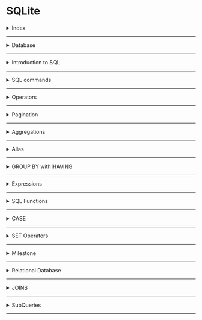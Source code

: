 # SQLite

<details>
<summary>Index</summary>

### Index
* Database
* Introduction to SQL
* SQL commands
* Operators
* Pagination
* Aggregations
* Alias
* GROUP BY with HAVING
* Expressions
* SQL Functions
* CASE
* SET Operators
* Milestone
* Relational Database
* JOINS
* SubQueries

</details>

---

<details>
<summary>Database</summary>

### Database

##### Data
Any information that is stored is called data.

__Examples__:
* __Messages & Multimedia__ on WhatsApp
* __Products and orders__ on Amazon
* __Contact details__ in telephone directory..etc

##### Database
An organised collection of data is called a database.

##### DBMS
__DBMS__ stands for __Database Management System__  
A software that is used to easily __store__ and __access__ data from the database in a secure way.
![DBMS](./Assets/dbms-flow.png)

##### Types of Databases
1. Relational Database
2. Non-Relational Database

##### Relational Database
__RDBMS__ stands for __Relational DBMS__  
A relational DBMS is a DBMS designed specially for relational database. Relational databases organise the data in the form of tables.

__Examples__ :  
`Oracle`, `MySQL`, `SQLite`

![Relational Database](./Assets/relational-database.png)

##### Non-Relational Database
A No-relational DBMS is a DBMS designed specially for non-relational databases. Non-relational databases store the data in a non-tabular form.

Example:  
`MongoDB`, `Redis`


![Non-Relational Database](./Assets/non-relational-database.png)
</details>

---

<details>
<summary>Introduction to SQL</summary>

### Introduction to SQL

__SQL__ stands for __Structured Query Language__  
* SQL is used to perform operations on Relational DBMS.
* SQL is easy to learn
* SQL provides multiple commands to perform various operations like `create`, `retrive`, `update` and `delete` the data.

</details>

---

<details>
<summary>SQL commands</summary>

### SQL commands

__CRUD__ operations:  

| Operation   | Description                                             |
| ----------- | ------------------------------------------------------- |
| Create      | Creating new records or entries in a database or system |
| Retrieve    | Fetching or reading data from a database or system     |
| Update      | Modifying or editing existing data in a database or system |
| Delete      | Removing or deleting records or data from a database or system |


| Operation | SQL Syntax                                        |
| --------- | ------------------------------------------------- |
| Create    | `INSERT INTO table_name (column1, column2) VALUES (value1, value2);` |
| Retrieve  | `SELECT column1, column2 FROM table_name WHERE condition;` |
| Update    | `UPDATE table_name SET column1 = value1, column2 = value2 WHERE condition;` |
| Delete    | `DELETE FROM table_name WHERE condition;` |


##### Create Table

```sql 
CREATE TABLE player(
    name VARCHAR(200),
    age INTEGER,
    score INTEGER
);
```

| Data Type | Description           |
| --------- | --------------------- |
| INTEGER / INT | Represents whole numbers without decimal points. |
| FLOAT | Represents approximate numeric values with decimal points. |
| VARCHAR | Variable-length character strings (strings of varying lengths). |
| TEXT | Stores large amounts of textual data. |
| DATE | Represents a date (year, month, and day). |
| TIME | Represents a time of day (hours, minutes, seconds, and fractions of a second). |
| DATETIME | Represents a combination of date and time. |
| BOOLEAN | Represents true or false values. |

##### Table Information

```sql 
    PRAGMA TABLE_INFO(player);
```

##### Inserting ROWS

```sql 
INSERT INTO 
     player(name, age, score)
VALUES 
     ("Rakesh", 39, 35),
     ("Sai", 47, 30);
```

##### Retrieving Data

##### Selecting All Columns
```sql 
SELECT * 
FROM player;
```

##### Select Specific Column

```sql 
SELECT 
     name, 
     age
FROM 
     player;
```

##### Selecting Specific Rows

`WHERE` clause specifies a condition that has to be satisfied for retrieving the data from a database.

```sql 
SELECT *
FROM player
WHERE name = "Sai";
```

##### Update Rows

##### Update All Rows

```sql 
UPDATE 
    player
SET 
    score = 100;
```

##### Update Specific Rows

```sql
UPDATE 
    player
SET 
   score = 150
WHERE 
   name = "Ram";
```

##### Delete Rows

##### Delete All Rows
```sql 
DELETE FROM 
    player;
```

##### Delete Specific Rows
```sql 
DELETE FROM 
    player
WHERE 
    name = "Shyam";
```

##### Drop Table
`DROP` clause is used to delete a table from the database.
```sql 
DROP TABLE player;
```

##### Alter Table 
`Alter` clause is used to __add__, __delete__, or __modify__ columns in an existing table. Default values for newly added columns in the existing rows will be __NULL__.

```sql 
ALTER TABLE 
   player
ADD 
   jersey_num INT
```

```sql 
ALTER TABLE 
    player RENAME COLUMN jersey_num TO jersey_number;
```

</details>

---

<details>
<summary>Operators</summary>

### Operators

##### Comparison Operators
* `__=__`  Equal to
* `__<>__`  Not Equal to
* `__<__`  Less than
* `__>__`  Greater than
* `__<=__`  Less than or Equal to
* `__>=__`  Greater than or Equal to
  
```sql 
  SELECT * 
  FROM player
  WHERE age <> 20;
```

##### String Operations
`LIKE` Operator is used to perform queries on strings. This operator is especially used in `WHERE` clause to retrieve all the rows that match the given pattern.

| Symbol            | Description                        | Example                     |
| ----------------- | ---------------------------------- | ----------------------------|
| Percent sign (%)  | Represents zero or more characters | ch%finds ch, chips, chocolate.. |
| Underscore (_)    | Represents a single character      | _atfinds mat, hat, and bat   |


| Pattern           | Example                  | Description                                      |
| ----------------- | ------------------------ | ------------------------------------------------ |
| Exact Match       | `WHERE name LIKE "mobiles"` | Retrieves products whose name is exactly equal to "mobiles" |
| Starts With       | `WHERE name LIKE "mobiles%"` | Retrieves products whose name starts with "mobiles" |
| Ends With         | `WHERE name LIKE "%mobiles"` | Retrieves products whose name ends with "mobiles" |
| Contains          | `WHERE name LIKE "%mobiles%"` | Retrieves products whose name contains "mobiles" anywhere within it |
| Pattern Matching  | `WHERE name LIKE "a_%"`      | Retrieves products whose name starts with "a" and has at least 2 characters in length |


```sql 
SELECT
  *
FROM
  product
WHERE
  category LIKE "Gadgets";
```

Get all the products which have exactly 5 characters in brand from the product table.
```sql 
SELECT
  *
FROM
  product
WHERE
  brand LIKE "_____";
```

##### Logical Operators
with logical operators, we can perform queries based on multiple conditions.
* AND
* OR
* NOT

| Operator | Description                                          |
| -------- | ---------------------------------------------------- |
| AND      | Used to fetch rows that satisfy two or more conditions. |
| OR       | Used to fetch rows that satisfy at least one of the given conditions. |
| NOT      | Used to negate a condition in the WHERE clause.     |

```sql 
SELECT
  *
FROM
  product
WHERE
  category = "Clothing"
  AND price <= 1000;
```

```sql 
-- Ignore all the products with name containing "Cake" from the list of products.
SELECT  
  *
FROM
  product
WHERE
  NOT name LIKE "%Cake%";
``` 
![Logical Operators](./Assets/logical-operators.png)

```sql 
SELECT
  *
FROM
  product
WHERE
  brand = "Redmi"
  AND rating > 4
  OR brand = "OnePlus";
```

Above query is equal to below code

```sql 
SELECT
    *
FROM
    product
WHERE
    (brand = "Redmi"
    AND rating > 4)
    OR brand = "OnePlus";
```

##### IN operator
Retrieves the corresponding rows from the table if the value of column(c1) is present in the given values(v1,v2,..).
![IN Operator](./Assets/in-operator.png)

```sql 
SELECT
  *
FROM
  product
WHERE
  brand IN ( "Puma", "Levi's", "Mufti", "Lee", "Denim");
```

##### BETWEEN Operator
Retrieves all the rows from table that have cloumn(c1) value present between the given range(v1 and v2).
![BETWEEN Operator](./Assets/between_operator.png)

```sql 
SELECT
  name,
  price,
  brand
FROM
  product
WHERE
  price BETWEEN 1000
  AND 5000;
```

Note : When using the BETWEEN operator, the first value should be less than second value. If not, we'll get an incorrect result depending on the DBMS.


##### ORDER BY
Arrange Ascending order or Descending order.
`column1 ASC / DESC,`

```sql 
SELECT
  name,
  price,
  rating
FROM
  product
WHERE
  brand = "Puma"
ORDER BY
  price ASC,
  rating DESC;
```

##### DISTINCT
`DISTINCT` clause is used to return the distinct i.e unique values.

```sql 
SELECT
  DISTINCT brand
FROM
  product
ORDER BY
  brand;
```

</details>

---

<details>
<summary>Pagination</summary>

### Pagination
we get limited data only.
* LIMIT 
* OFFSET

##### LIMIT
LIMIT clause is used to specify the number of rows(n) we would like to have in result.

```sql 
SELECT
  name,
  price,
  rating
FROM
  product
WHERE
  brand = "Puma"
ORDER BY
  rating DESC
LIMIT 2;
```

##### OFFSET
OFFSET clause is used to specify the position (from nth row) from where the chunk of the results are to be selected.

```sql 
SELECT
  name,
  price,
  rating
FROM
  product
ORDER BY
  rating DESC
LIMIT 5
OFFSET 5;
```

</details>

---

<details>
<summary>Aggregations</summary>

### Aggregations

##### Aggregation Functions
Combining multiple values into a single value is called aggregation.

| Aggregate Function | Description                                      |
| ------------------ | ----------------------------------               |
| COUNT              | Counts the number of values                     |
| SUM                | Adds all the values                              |
| MIN                | Returns the minimum value                        |
| MAX                | Returns the maximum value                        |
| AVG                | Calculates the average of the values            |

![Agregation SUM](./Assets/aggregation_sum.gif)

```sql 
SELECT
  SUM(score)
FROM
  player_match_details
WHERE
  name = "Ram";
```

```sql 
SELECT
  MAX(score),
  MIN(score)
FROM
  player_match_details
WHERE
  year = 2011;
```

```sql 
 SELECT COUNT(*)    
 FROM player_match_details;
```
</details>

---

<details>
<summary>Alias</summary>

### Alias
Using the keyword `AS`, we can provide alternate temporary names to the columns in the output.

```sql
SELECT
  name AS player_name
FROM
  player_match_details;
```
</details>

---

<details>
<summary>GROUP BY with HAVING</summary>

### GROUP BY with HAVING

##### GROUP BY 
The `GROUP BY` clause in SQL is used to group rows which have same values for the mentioned attributes.

```sql 
SELECT
  name, SUM(score) as total_score
FROM
  player_match_details
GROUP BY name;
```
![GROUP BY](./Assets/group_by.gif)

```sql 
SELECT
 name, COUNT(*) AS half_centuries
FROM 
 player_match_details
WHERE score >= 50
GROUP BY name;
```
![GROUP BY with WHERE](./Assets/group_by_where.gif)

##### HAVING
`HAVING` clause is used to filter the resultant rows after the application of `GROUP BY` clause.

```sql 
SELECT
  name,
  count(*) AS half_centuries
FROM
  player_match_details
WHERE
  score >= 50
GROUP BY
  name
HAVING
  half_centuries > 1;
```

![HAVING](./Assets/having.gif)
</details>

---

<details>
<summary>Expressions</summary>

### Expressions

##### Using Expressions in SELECT Clause

```sql 
SELECT 
    id, name, (collection_in_cr-budget_in_cr) as profit
FROM
    movie;
```

##### Using Expressions in WHERE Clause

```sql 
SELECT
   *
FROM
   movie
WHERE
   (collection_in_cr - budget_in_cr) >= 50;
```

##### Using Expressions in UPDATE Clause
```sql 
UPDATE movie
SET rating = rating/2;
```

##### Expressions in HAVING Clause

```sql 
SELECT
  genre
FROM
  movie
GROUP BY
  genre
HAVING
  AVG(collection_in_cr - budget_in_cr) >= 100;
```
</details>

---

<details>
<summary>SQL Functions</summary>

### SQL Functions
1. __Date Functions__: Used to work with dates or times
2. __Cast Functions__: Used to change the data type of a value
3. __Arithmetic Functions__: Used to perform calculations on numbers

##### Date Functions
##### strftime()
`strftime()` function is used to extract year, month, day, hour, etc. from a date (or) datetime field based on a specified format as strings.

| Format | Description           | Output Format          | Function                    | Behavior           |
| ------ | --------------------- | ----------------------- | ---------------------------- | ------------------- |
| %Y     | Year                  | 1990, 2021 etc.         | `strftime("%Y", field_name)` | Extract Year        |
| %m     | Month                 | 01 - 12                | `strftime("%m", field_name)` | Extract Month       |
| %d     | Day of the month      | 01 - 31                | `strftime("%d", field_name)` | Extract Day         |
| %H     | Hour                  | 00 - 24                | `strftime("%H", field_name)` | Extract Hour        |

```sql 
SELECT 
    strftime('%m', release_date) as month,
    COUNT(*) as total_movies
FROM
    movie
WHERE
    strftime('%Y', release_date) = '2010'
GROUP BY
    strftime('%m', release_date);
```

##### CAST Function
In database management systems, the CAST function is used to convert a value from one data type to another data type.   
`CAST(value AS data_type);`

```sql 
SELECT
  strftime('%m', release_date) AS MONTH,
  COUNT(*) AS total_movies
FROM
  movie
WHERE
  CAST(strftime('%Y', release_date) AS INTEGER) = 2010
GROUP BY
  strftime('%m', release_date);
```

##### Arithmetic Functions
Arithmetic functions in SQL are used to perform mathematical operations on numeric values. Some commonly used arithmetic functions are `FLOOR`, `CEIL`, and `ROUND`.

* __FLOOR__ Function :  
  The FLOOR function rounds a number to the nearest integer below its current value.
* __CEIL__ Function :  
  The CEIL function rounds a number to the nearest integer above its current value.
* __ROUND__ Function :  
  The ROUND function rounds a number to a specified number of decimal places.


| Function | 2.3 | 3.9 | 4.0 | 5.5 |
|------|-----|-----|-----|-----|
| FLOOR| 2   | 3   | 4   | 5   |
| CEIL | 3   | 4   | 4   | 6   |
| ROUND| 2   | 4   | 4   | 6   |

```sql 
SELECT
  name,
  ROUND(collection_in_cr, 1) AS RoundedValue,
  CEIL(collection_in_cr) AS CeilValue,
  FLOOR(collection_in_cr) AS FloorValue
FROM
  movie;
```

##### String Functions
String functions in SQL are used to manipulate and operate on string values or character data.
 
| SQL Function | Behavior                               |
| ------------ | -------------------------------------- |
| UPPER()      | Converts a string to upper case       |
| LOWER()      | Converts a string to lowercase         |

```sql 
SELECT
  name
FROM
  movie
WHERE
  UPPER(name) LIKE UPPER("%avengers%");
```

</details>

---

<details>
<summary>CASE</summary>

### CASE Clause
SQL provides __CASE__ clause to perform conditional operations. This is similar to the switch case / if-else conditions in other programming languages.

```sql 
SELECT id, name,
  CASE
    WHEN collection_in_cr - budget_in_cr <= 100 THEN collection_in_cr - budget_in_cr * 0.1
    WHEN (collection_in_cr - budget_in_cr > 100
    AND collection_in_cr - budget_in_cr < 500) THEN collection_in_cr - budget_in_cr * 0.15
    ELSE collection_in_cr - budget_in_cr * 0.18
  END AS tax_amount
FROM
  movie;
```
</details>

---

<details>
<summary>SET Operators</summary>

### SET Operators
The SQL Set operation is used to combine the two or more SQL queries.
1. INTERSECT
2. MINUS
3. UNION
4. UNION ALL

```sql 
SELECT actor_id
FROM cast
WHERE movie_id=6

INTERSECT

SELECT actor_id
FROM cast
WHERE movie_id=15;
```

```sql 
SELECT actor_id
FROM cast
WHERE movie_id=6

EXCEPT

SELECT actor_id
FROM cast
WHERE movie_id=15;
```

```sql 
SELECT actor_id
FROM cast
WHERE movie_id=6

UNION

SELECT actor_id
FROM cast
WHERE movie_id=15
ORDER BY 1 DESC;
```

</details>

---

<details>
<summary>Milestone</summary>

### Clauses

| Clause       | How to Use It                             | Functionality                                              |
| ------------ | ---------------------------------------- | --------------------------------------------------------- |
| CREATE TABLE | CREATE TABLE table_name ...               | Creates a new table                                       |
| INSERT       | INSERT INTO table_name ...                | Used to insert new data into the table                     |
| SELECT       | SELECT col1, col2 ...                     | Retrieves the selected columns                             |
| SELECT       | SELECT * FROM ...                         | Retrieves all the columns from a table                    |
| FROM         | FROM table_name                           | Specifies the table(s) where the data columns are located  |
| WHERE        | WHERE col > 5                            | Retrieves specific rows based on given conditions          |
| UPDATE, SET  | UPDATE table_name SET column1 = value1;  | Updates the value of a column for all rows or specific rows|
| DELETE       | DELETE FROM table_name                    | Deletes all rows from the table                            |
| DROP         | DROP TABLE table_name                     | Deletes the table from the database                        |
| ALTER        | ALTER TABLE table_name ...                | Used to add, delete, or modify columns in a table          |
| ORDER BY     | ORDER BY col1 ASC/DESC ...                | Sorts the table based on specified column(s)               |
| DISTINCT     | SELECT DISTINCT col, ...                  | Retrieves unique values from the specified column(s)       |
| LIMIT        | LIMIT 10                                  | Limits the number of rows in the output to the given value |
| OFFSET       | OFFSET 5                                  | Specifies the position (from nth row) for result retrieval |
| GROUP BY     | GROUP BY col ...                         | Groups rows with the same values in the specified columns |
| HAVING       | HAVING col > 20                          | Filters resultant rows after applying the GROUP BY clause  |
| CASE         | CASE WHEN condition1 THEN value1 ... END | Returns a corresponding value when a condition is met     |


##### Operators

| Operator  | How to Use It                    | Functionality                                                                                      |
| --------- | -------------------------------- | -------------------------------------------------------------------------------------------------- |
| `<>`        | `WHERE col <> 5 `                 | Filters rows where the given column is not equal to 5 (Other comparison operators: `=, >, <, >=, <=`) |
| `<>`        | `WHERE col <> 5`                  | Filters rows where the given column is not equal to 5 (Other comparison operators: `=, >, <, >=, <=`) |
| LIKE      | `WHERE col LIKE '%Apple%'`        | Retrieves rows where the column contains 'apple' within the text                               |
| AND       | `WHERE col1 > 5 AND col2 < 3`     | Retrieves rows that satisfy all the given conditions                                              |
| OR        | `WHERE col1 > 5 OR col2 < 3`      | Retrieves rows that satisfy at least one of the given conditions                                   |
| NOT       | `WHERE NOT col = 'apple'`         | Retrieves rows if the condition(s) are NOT TRUE                                                    |
| IN        | `WHERE col IN ('Apple', 'Microsoft')` | Retrieves rows if the column value matches any of the given values                       |
| BETWEEN   | `WHERE col BETWEEN 3 AND 5`      | Retrieves rows where the column value falls within the specified range (inclusive)              |

##### Functions

| Function     | How to Use It                      | Functionality                                                                      |
| ------------ | ---------------------------------- | ---------------------------------------------------------------------------------- |
| COUNT        | SELECT COUNT(col) ...              | Counts the number of values in the given column                                  |
| SUM          | SELECT SUM(col) ...                | Adds all the values in the given column                                           |
| MIN          | SELECT MIN(col) ...                | Retrieves the minimum value in the given column                                  |
| MAX          | SELECT MAX(col) ...                | Retrieves the maximum value in the given column                                  |
| AVG          | SELECT AVG(col) ...                | Calculates the average of the values in the given column                         |
| strftime()   | strftime("%Y", col) ...            | Extracts the year from the column value in string format (similarly for other date components) |
| CAST()       | CAST(col AS datatype) ...          | Converts the value to the specified data type                                    |
| FLOOR()      | FLOOR(col) ...                     | Rounds a number to the nearest integer below its current value                   |
| CEIL()       | CEIL(col) ...                      | Rounds a number to the nearest integer above its current value                   |
| ROUND()      | ROUND(col) ...                     | Rounds a number to a specified number of decimal places                         |
| UPPER()      | UPPER(col) ...                     | Converts a string to uppercase                                                   |
| LOWER()      | LOWER(col) ...                     | Converts a string to lowercase                                                   |

</details>

---

<details>
<summary>Relational Database</summary>

### Relational Database

##### Customer Table
```sql 
CREATE TABLE customer (
   id INTEGER NOT NULL PRIMARY KEY,
   name VARCHAR(250),
   age INT
);
```

##### Product Table

```sql 
CREATE TABLE product (
  id INTEGER NOT NULL PRIMARY KEY,
  name VARCHAR(250),
  price INT,
  brand VARCHAR(250),
  category VARCHAR(250)
);
```

##### Address Table

```sql 
CREATE TABLE address(
  id INTEGER NOT NULL PRIMARY KEY,
  pin_code INTEGER,
  door_no VARCHAR(250),
  city VARCHAR(250),
  customer_id INTEGER,
  FOREIGN KEY (customer_id) REFERENCES customer(id) ON DELETE CASCADE
);
```

##### Cart Table

```sql 
CREATE TABLE cart(
  id INTEGER NOT NULL PRIMARY KEY,
  customer_id INTEGER NOT NULL UNIQUE,
  total_price INTEGER,
  FOREIGN KEY (customer_id) REFERENCES customer(id) ON DELETE CASCADE
);
```

##### Cart Product Table (Junction Table)
```sql 
CREATE TABLE cart_product(
  id INTEGER NOT NULL PRIMARY KEY,
  cart_id INTEGER,
  product_id INTEGER,
  quantity INTEGER,
  FOREIGN KEY (cart_id) REFERENCES cart(id) ON DELETE CASCADE,
  FOREIGN KEY (product_id) REFERENCES product(id) ON DELETE CASCADE
);
```
</details>

---

<details>
<summary>JOINS</summary>

### JOINS
JOINS are used to combining the tables. 

##### Natural JOIN
`NATURAL JOIN` combines the tables based on the common columns.

![NATURAL JOIN](./Assets/natural_join.gif)

```sql 
SELECT course.name,
  instructor.full_name
FROM course
  NATURAL JOIN instructor
WHERE instructor.full_name = "Alex";
```

##### INNER JOIN
`INNER JOIN` combines rows from both the tables if they meet a specified condition.

![INNER JOIN](./Assets/inner_join.gif)

```sql 
SELECT student.full_name,
   review.content,
   review.created_at
FROM 
   student INNER JOIN review 
       ON student.id = review.student_id
WHERE review.course_id = 15;
```

##### LEFT JOIN
In `LEFT JOIN`, for each row in the left table, matched rows from the right table are combined. If there is no match, NULL values are assigned to the right half of the rows in the temporary table.

![LEFT JOIN](./Assets/left_join.gif)

```sql 
SELECT student.full_name
FROM 
    student LEFT JOIN student_course
        ON student.id = student_course.student_id
WHERE student_course.id IS NULL;
```

##### Joins on Multiple Tables
We can also perform join on a combined table.

```sql 
SELECT T.name AS course_name,
   student.full_name
FROM 
    (course INNER JOIN student_course
         ON course.id = student_course.course_id) AS T
    INNER JOIN student
         ON T.student_id = student.id
WHERE course.instructor_id = 102;
```

##### RIGHT JOIN
`RIGHT JOIN` or `RIGHT OUTER JOIN` is vice versa of LEFT JOIN.
I.e., in RIGHT JOIN, for each row in the right table, matched rows from the left table are combined. If there is no match, NULL values are assigned to the left half of the rows in the temporary table.

![RIGHT JOIN](./Assets/right_join.gif)

```sql 
SELECT course.name,
    instructor.full_name
FROM 
    course RIGHT JOIN instructor
        ON course.instructor_id = instructor.instructor_id;
```

##### FULL JOIN
`FULL JOIN` or `FULL OUTER JOIN` is the result of both RIGHT JOIN and LEFT JOIN

![FULL JOIN](./Assets/full-join.gif)

```sql 
SELECT course.name,
    instructor.full_name
FROM 
    course FULL JOIN instructor
       ON course.instructor_id = instructor.instructor_id;
```

##### CROSS JOIN
In `CROSS JOIN`, each row from the first table is combined with all rows in the second table. 
Cross Join is also called as CARTESIAN JOIN

![CROSS JOIN](./Assets/cross_join.gif)

```sql 
SELECT 
    course.name AS course_name,
    instructor.full_name AS instructor_name
FROM 
    course CROSS JOIN instructor;
```

##### SELF JOIN
So far, we have learnt to combine different tables. We can also combine a table with itself. This kind of join is called SELF-JOIN.

```sql 
SELECT sc1.student_id AS student_id1,
  sc2.student_id AS student_id2, sc1.course_id
FROM
   student_course AS sc1
   INNER JOIN student_course AS sc2 ON sc1.course_id = sc2.course_id
WHERE
    sc1.student_id < sc2.student_id;
```

##### Summary
| Join Type     | Use Case                                               |
| ------------- | ------------------------------------------------------ |
| Natural Join  | Joins based on common columns                          |
| Inner Join    | Joins based on a given condition                       |
| Left Join     | Retrieves all rows from the left table and matched rows from the right table |
| Right Join    | Retrieves all rows from the right table and matched rows from the left table |
| Full Join     | Retrieves all rows from both tables                    |
| Cross Join    | Generates all possible combinations of rows from both tables |

</details>

---

<details>
<summary>SubQueries</summary>

### SubQueries
We can write nested queries, i.e., a query inside another query.

```sql 
SELECT
   name,
   (
       SELECT AVG(rating)
       FROM product
       WHERE category = "WATCH"
   ) - rating AS rating_variance
FROM product
WHERE category = "WATCH";
```

```sql 
SELECT
  order_id
FROM
  order_details
WHERE
  order_id IN (
    SELECT
      order_id
    FROM
      order_product
    WHERE
      product_id IN (291, 292, 293, 294, 296)
  )
  AND NOT order_id IN (
    SELECT
      order_id
    FROM
      order_product
    WHERE
      product_id IN (227, 228, 229, 232, 233)
  );
```

</details>

---